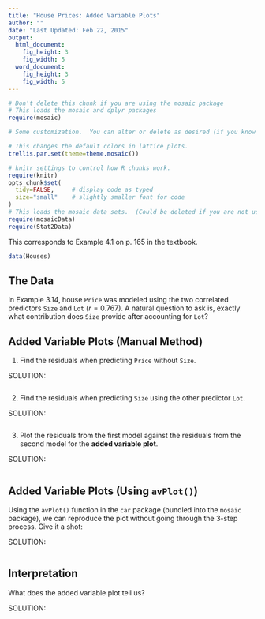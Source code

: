 ```yaml
---
title: "House Prices: Added Variable Plots"
author: ""
date: "Last Updated: Feb 22, 2015"
output: 
  html_document:
    fig_height: 3
    fig_width: 5
  word_document:
    fig_height: 3
    fig_width: 5
---
```



```r
# Don't delete this chunk if you are using the mosaic package
# This loads the mosaic and dplyr packages
require(mosaic)
```

```r
# Some customization.  You can alter or delete as desired (if you know what you are doing).

# This changes the default colors in lattice plots.
trellis.par.set(theme=theme.mosaic())  

# knitr settings to control how R chunks work.
require(knitr)
opts_chunk$set(
  tidy=FALSE,     # display code as typed
  size="small"    # slightly smaller font for code
)
# This loads the mosaic data sets.  (Could be deleted if you are not using them.)
require(mosaicData)    
require(Stat2Data)
```

This corresponds to Example 4.1 on p. 165 in the textbook.


```r
data(Houses)
```

## The Data

In Example 3.14, house `Price` was modeled using the two correlated predictors `Size` and `Lot` ($r=0.767$). A natural question to ask is, exactly what contribution does `Size` provide after accounting for `Lot`?

## Added Variable Plots (Manual Method)

1. Find the residuals when predicting `Price` without `Size`.

SOLUTION: 

```r

```

2. Find the residuals when predicting `Size` using the other predictor `Lot`.

SOLUTION:

```r

```

3. Plot the residuals from the first model against the residuals from the second model for the **added variable plot**.

SOLUTION:

```r

```

## Added Variable Plots (Using `avPlot()`)

Using the `avPlot()` function in the `car` package (bundled into the `mosaic` package), we can reproduce the plot without going through the 3-step process. Give it a shot:

SOLUTION:

```r

```

## Interpretation

What does the added variable plot tell us?

SOLUTION:
